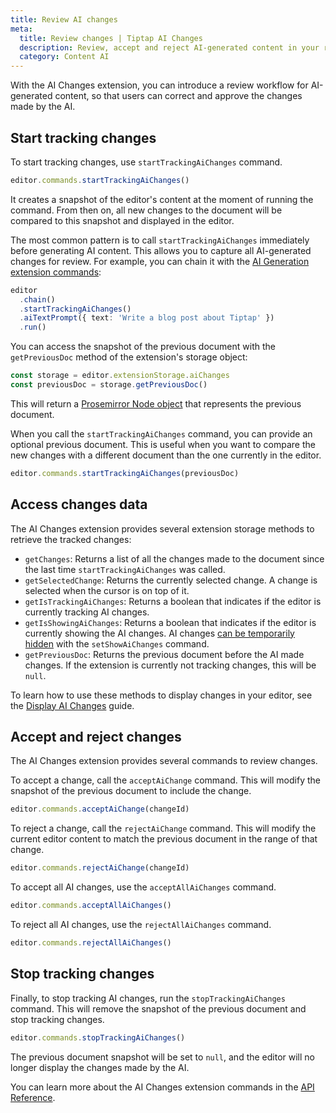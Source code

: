 ```yaml
---
title: Review AI changes
meta:
  title: Review changes | Tiptap AI Changes
  description: Review, accept and reject AI-generated content in your rich text editor.
  category: Content AI
---
```


With the AI Changes extension, you can introduce a review workflow for AI-generated content, so that users can correct and approve the changes made by the AI.

## Start tracking changes

To start tracking changes, use `startTrackingAiChanges` command.

```ts
editor.commands.startTrackingAiChanges()
```

It creates a snapshot of the editor's content at the moment of running the command. From then on, all new changes to the document will be compared to this snapshot and displayed in the editor.

The most common pattern is to call `startTrackingAiChanges` immediately before generating AI content. This allows you to capture all AI-generated changes for review. For example, you can chain it with the [AI Generation extension commands](/content-ai/capabilities/generation/text-generation/built-in-commands):

```ts
editor
  .chain()
  .startTrackingAiChanges()
  .aiTextPrompt({ text: 'Write a blog post about Tiptap' })
  .run()
```

You can access the snapshot of the previous document with the `getPreviousDoc` method of the extension's storage object:

```ts
const storage = editor.extensionStorage.aiChanges
const previousDoc = storage.getPreviousDoc()
```

This will return a [Prosemirror Node object](https://prosemirror.net/docs/ref/#model.Node) that represents the previous document.

When you call the `startTrackingAiChanges` command, you can provide an optional previous document. This is useful when you want to compare the new changes with a different document than the one currently in the editor.

```ts
editor.commands.startTrackingAiChanges(previousDoc)
```

## Access changes data

The AI Changes extension provides several extension storage methods to retrieve the tracked changes:

- `getChanges`: Returns a list of all the changes made to the document since the last time `startTrackingAiChanges` was called.
- `getSelectedChange`: Returns the currently selected change. A change is selected when the cursor is on top of it.
- `getIsTrackingAiChanges`: Returns a boolean that indicates if the editor is currently tracking AI changes.
- `getIsShowingAiChanges`: Returns a boolean that indicates if the editor is currently showing the AI changes. AI changes [can be temporarily hidden](/content-ai/capabilities/changes/features/display-changes#hide-and-show-changes) with the `setShowAiChanges` command.
- `getPreviousDoc`: Returns the previous document before the AI made changes. If the extension is currently not tracking changes, this will be `null`.

To learn how to use these methods to display changes in your editor, see the [Display AI Changes](/content-ai/capabilities/changes/features/display-changes) guide.

## Accept and reject changes

The AI Changes extension provides several commands to review changes.

To accept a change, call the `acceptAiChange` command. This will modify the snapshot of the previous document to include the change.

```ts
editor.commands.acceptAiChange(changeId)
```

To reject a change, call the `rejectAiChange` command. This will modify the current editor content to match the previous document in the range of that change.

```ts
editor.commands.rejectAiChange(changeId)
```

To accept all AI changes, use the `acceptAllAiChanges` command.

```ts
editor.commands.acceptAllAiChanges()
```

To reject all AI changes, use the `rejectAllAiChanges` command.

```ts
editor.commands.rejectAllAiChanges()
```

## Stop tracking changes

Finally, to stop tracking AI changes, run the `stopTrackingAiChanges` command. This will remove the snapshot of the previous document and stop tracking changes.

```ts
editor.commands.stopTrackingAiChanges()
```

The previous document snapshot will be set to `null`, and the editor will no longer display the changes made by the AI.

You can learn more about the AI Changes extension commands in the [API Reference](/content-ai/capabilities/changes/api-reference).

